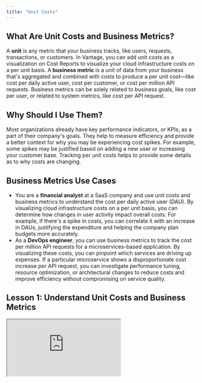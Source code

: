 ```yaml
---
title: "Unit Costs"
---
```


## <Icon size={24} color="#6742D6" iconType="solid"  icon="lightbulb" /> What Are Unit Costs and Business Metrics?

A **unit** is any metric that your business tracks, like users, requests, transactions, or customers. In Vantage, you can add unit costs as a visualization on Cost Reports to visualize your cloud infrastructure costs on a per unit basis. A **business metric** is a unit of data from your business that's aggregated and combined with costs to produce a per unit cost—like cost per daily active user, cost per customer, or cost per million API requests. Business metrics can be solely related to business goals, like cost per user, or related to system metrics, like cost per API request.

## <Icon size={24} color="#6742D6" iconType="solid"  icon="comment" /> Why Should I Use Them?

Most organizations already have key performance indicators, or KPIs, as a part of their company's goals. They help to measure efficiency and provide a better context for why you may be experiencing cost spikes. For example, some spikes may be justified based on adding a new user or increasing your customer base. Tracking per unit costs helps to provide some details as to why costs are changing.

## <Icon size={24} color="#6742D6" iconType="solid"  icon="pen" /> Business Metrics Use Cases

- You are a **financial analyst** at a SaaS company and use unit costs and business metrics to understand the cost per daily active user (DAU). By visualizing cloud infrastructure costs on a per unit basis, you can determine how changes in user activity impact overall costs. For example, if there's a spike in costs, you can correlate it with an increase in DAUs, justifying the expenditure and helping the company plan budgets more accurately.
- As a **DevOps engineer**, you can use business metrics to track the cost per million API requests for a microservices-based application. By visualizing these costs, you can pinpoint which services are driving up expenses. If a particular microservice shows a disproportionate cost increase per API request, you can investigate performance tuning, resource optimization, or architectural changes to reduce costs and improve efficiency without compromising on service quality.

## <Icon size={24} color="#6742D6" iconType="solid"  icon="book-copy" /> Lesson 1: Understand Unit Costs and Business Metrics

<Frame>
<iframe
src="https://www.loom.com/embed/05b68da78f7c4d6ca376850956f2e820"
className="w-full h-96"
/>
</Frame>

## <Icon size={24} color="#6742D6" iconType="solid"  icon="book-copy" /> Lesson 2: Create Business Metrics

<Frame>
<iframe
src="https://www.loom.com/embed/7ff67d5eb1da4e528685b4ca3d72768e"
className="w-full h-96"
/>
</Frame>

## <Icon size={24} color="#6742D6" iconType="solid"  icon="book-open" /> Additional Resources

<Columns cols={2}>
<Card title="Import via a CSV" icon="file-csv" href="/per_unit_costs#import-from-a-csv-file" horizontal />

<Card title="Import from CloudWatch" icon="cloud" href="/per_unit_costs#import-from-amazon-cloudwatch" horizontal />

<Card title="Import from Datadog" icon="chart-line" href="/per_unit_costs#import-from-datadog" horizontal />

<Card title="Import via the API" icon="code" href="/per_unit_costs#import-via-the-vantage-api" horizontal />
</Columns>
